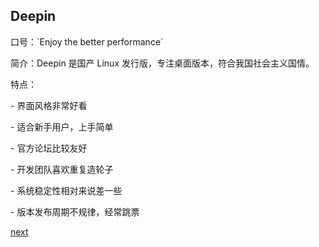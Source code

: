 == Deepin ==

口号：`Enjoy the better performance`

简介：Deepin 是国产 Linux 发行版，专注桌面版本，符合我国社会主义国情。

特点：

-   界面风格非常好看

-   适合新手用户，上手简单

-   官方论坛比较友好

-   开发团队喜欢重复造轮子

-   系统稳定性相对来说差一些

-   版本发布周期不规律，经常跳票

[[2.4|next]]
